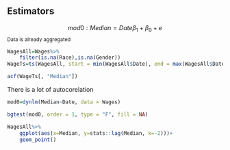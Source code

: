## Estimators

$$mod0 : Median=Date\beta_1+\beta_0+e$$
<small>Data is already aggregated</small>

```r
WagesAll=Wages%>%
	filter(is.na(Race),is.na(Gender))
WageTs=ts(WagesAll, start = min(WagesAll$Date), end = max(WagesAll$Date), frequency = 1)

acf(WageTs[, "Median"])
```
There is a lot of autocorelation

```r
mod0=dynlm(Median~Date, data = Wages)

bgtest(mod0, order = 1, type = "F", fill = NA)

WagesAll%>%
	ggplot(aes(x=Median, y=stats::lag(Median, k=-2)))+
	geom_point()
```